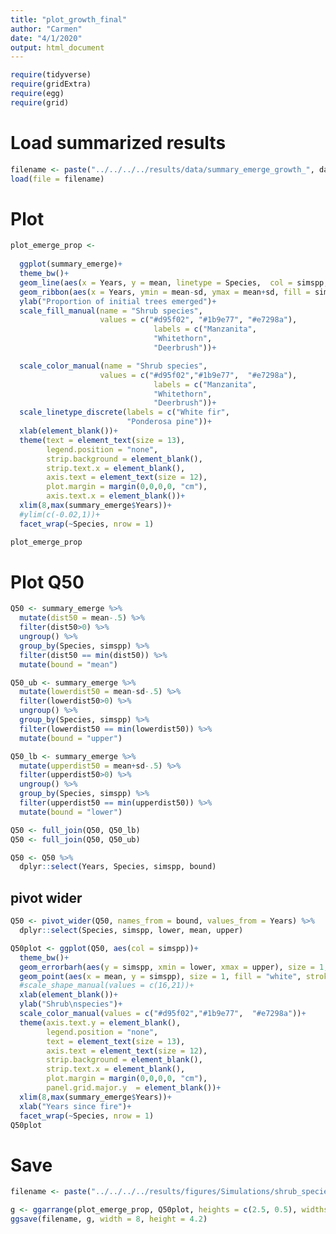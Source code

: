 ```yaml
---
title: "plot_growth_final"
author: "Carmen"
date: "4/1/2020"
output: html_document
---
```




```r
require(tidyverse)
require(gridExtra)
require(egg)
require(grid)
```


# Load summarized results
```r
filename <- paste("../../../../results/data/summary_emerge_growth_", data_date,"_", n_reps, ".Rdata", sep = "")
load(file = filename)
```

# Plot 
```r
plot_emerge_prop <- 
  
  ggplot(summary_emerge)+
  theme_bw()+
  geom_line(aes(x = Years, y = mean, linetype = Species,  col = simspp, group = interaction(Species, simspp)), size = 1.1)+
  geom_ribbon(aes(x = Years, ymin = mean-sd, ymax = mean+sd, fill = simspp, group = interaction(Species, simspp)), alpha = .2)+
  ylab("Proportion of initial trees emerged")+
  scale_fill_manual(name = "Shrub species", 
                    values = c("#d95f02", "#1b9e77", "#e7298a"), 
                                labels = c("Manzanita", 
                                "Whitethorn", 
                                "Deerbrush"))+

  scale_color_manual(name = "Shrub species", 
                    values = c("#d95f02","#1b9e77",  "#e7298a"), 
                                labels = c("Manzanita", 
                                "Whitethorn", 
                                "Deerbrush"))+
  scale_linetype_discrete(labels = c("White fir",
                          "Ponderosa pine"))+
  xlab(element_blank())+
  theme(text = element_text(size = 13), 
        legend.position = "none",
        strip.background = element_blank(),
        strip.text.x = element_blank(),
        axis.text = element_text(size = 12),
        plot.margin = margin(0,0,0,0, "cm"),
        axis.text.x = element_blank())+
  xlim(8,max(summary_emerge$Years))+
  #ylim(c(-0.02,1))+
  facet_wrap(~Species, nrow = 1)

plot_emerge_prop
```


# Plot Q50 
```r
Q50 <- summary_emerge %>% 
  mutate(dist50 = mean-.5) %>% 
  filter(dist50>0) %>%
  ungroup() %>% 
  group_by(Species, simspp) %>% 
  filter(dist50 == min(dist50)) %>% 
  mutate(bound = "mean")

Q50_ub <- summary_emerge %>% 
  mutate(lowerdist50 = mean-sd-.5) %>% 
  filter(lowerdist50>0) %>%
  ungroup() %>% 
  group_by(Species, simspp) %>% 
  filter(lowerdist50 == min(lowerdist50)) %>% 
  mutate(bound = "upper")

Q50_lb <- summary_emerge %>% 
  mutate(upperdist50 = mean+sd-.5) %>% 
  filter(upperdist50>0) %>%
  ungroup() %>% 
  group_by(Species, simspp) %>% 
  filter(upperdist50 == min(upperdist50)) %>% 
  mutate(bound = "lower")

```

```r
Q50 <- full_join(Q50, Q50_lb) 
Q50 <- full_join(Q50, Q50_ub) 

Q50 <- Q50 %>% 
  dplyr::select(Years, Species, simspp, bound)
```

## pivot wider
```r
Q50 <- pivot_wider(Q50, names_from = bound, values_from = Years) %>% 
  dplyr::select(Species, simspp, lower, mean, upper)
```

```r
Q50plot <- ggplot(Q50, aes(col = simspp))+
  theme_bw()+
  geom_errorbarh(aes(y = simspp, xmin = lower, xmax = upper), size = 1, height = 0.5)+
  geom_point(aes(x = mean, y = simspp), size = 1, fill = "white", stroke = 1.5)+
  #scale_shape_manual(values = c(16,21))+
  xlab(element_blank())+
  ylab("Shrub\nspecies")+
  scale_color_manual(values = c("#d95f02","#1b9e77",  "#e7298a"))+
  theme(axis.text.y = element_blank(),
        legend.position = "none", 
        text = element_text(size = 13),
        axis.text = element_text(size = 12),
        strip.background = element_blank(),
        strip.text.x = element_blank(),
        plot.margin = margin(0,0,0,0, "cm"),
        panel.grid.major.y  = element_blank())+
  xlim(8,max(summary_emerge$Years))+
  xlab("Years since fire")+
  facet_wrap(~Species, nrow = 1)
Q50plot
```

# Save
```r
filename <- paste("../../../../results/figures/Simulations/shrub_species_growth_withQ50_facet_", data_date,"_", n_reps, ".jpeg", sep = "")

g <- ggarrange(plot_emerge_prop, Q50plot, heights = c(2.5, 0.5), widths = 4)
ggsave(filename, g, width = 8, height = 4.2)
```

